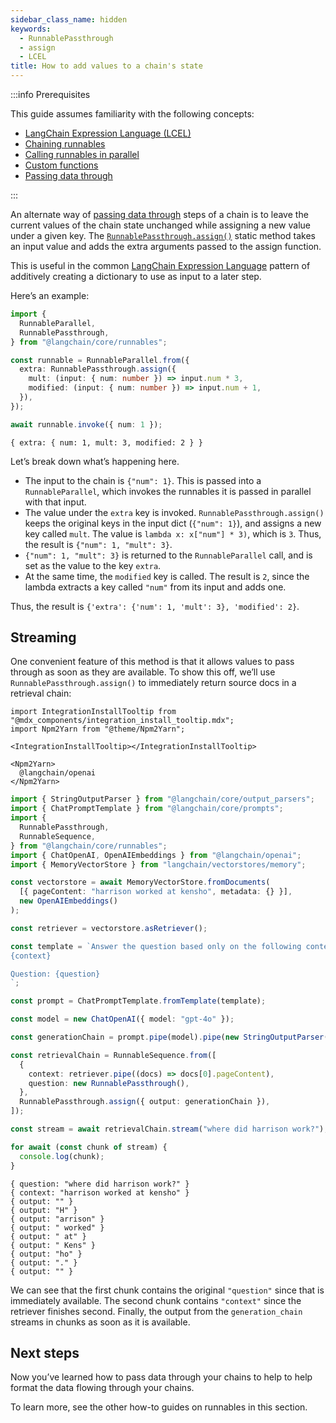 ```yaml
---
sidebar_class_name: hidden
keywords:
  - RunnablePassthrough
  - assign
  - LCEL
title: How to add values to a chain's state
---
```


:::info Prerequisites

This guide assumes familiarity with the following concepts:

- [LangChain Expression Language
  (LCEL)](../../docs/concepts/#langchain-expression-language)
- [Chaining runnables](../../docs/how_to/sequence/)
- [Calling runnables in parallel](../../docs/how_to/parallel/)
- [Custom functions](../../docs/how_to/functions/)
- [Passing data through](../../docs/how_to/passthrough)

:::

An alternate way of [passing data
through](../../docs/how_to/passthrough) steps of a chain is to leave the
current values of the chain state unchanged while assigning a new value
under a given key. The
[`RunnablePassthrough.assign()`](https://v02.api.js.langchain.com/classes/langchain_core_runnables.RunnablePassthrough.html#assign-2)
static method takes an input value and adds the extra arguments passed
to the assign function.

This is useful in the common [LangChain Expression
Language](../../docs/concepts/#langchain-expression-language) pattern of
additively creating a dictionary to use as input to a later step.

Here’s an example:

```typescript
import {
  RunnableParallel,
  RunnablePassthrough,
} from "@langchain/core/runnables";

const runnable = RunnableParallel.from({
  extra: RunnablePassthrough.assign({
    mult: (input: { num: number }) => input.num * 3,
    modified: (input: { num: number }) => input.num + 1,
  }),
});

await runnable.invoke({ num: 1 });
```

```text
{ extra: { num: 1, mult: 3, modified: 2 } }
```

Let’s break down what’s happening here.

- The input to the chain is `{"num": 1}`. This is passed into a
  `RunnableParallel`, which invokes the runnables it is passed in
  parallel with that input.
- The value under the `extra` key is invoked.
  `RunnablePassthrough.assign()` keeps the original keys in the input
  dict (`{"num": 1}`), and assigns a new key called `mult`. The value
  is `lambda x: x["num"] * 3)`, which is `3`. Thus, the result is
  `{"num": 1, "mult": 3}`.
- `{"num": 1, "mult": 3}` is returned to the `RunnableParallel` call,
  and is set as the value to the key `extra`.
- At the same time, the `modified` key is called. The result is `2`,
  since the lambda extracts a key called `"num"` from its input and
  adds one.

Thus, the result is `{'extra': {'num': 1, 'mult': 3}, 'modified': 2}`.

## Streaming

One convenient feature of this method is that it allows values to pass
through as soon as they are available. To show this off, we’ll use
`RunnablePassthrough.assign()` to immediately return source docs in a
retrieval chain:

```mdx-code-block
import IntegrationInstallTooltip from "@mdx_components/integration_install_tooltip.mdx";
import Npm2Yarn from "@theme/Npm2Yarn";

<IntegrationInstallTooltip></IntegrationInstallTooltip>

<Npm2Yarn>
  @langchain/openai
</Npm2Yarn>
```

```typescript
import { StringOutputParser } from "@langchain/core/output_parsers";
import { ChatPromptTemplate } from "@langchain/core/prompts";
import {
  RunnablePassthrough,
  RunnableSequence,
} from "@langchain/core/runnables";
import { ChatOpenAI, OpenAIEmbeddings } from "@langchain/openai";
import { MemoryVectorStore } from "langchain/vectorstores/memory";

const vectorstore = await MemoryVectorStore.fromDocuments(
  [{ pageContent: "harrison worked at kensho", metadata: {} }],
  new OpenAIEmbeddings()
);

const retriever = vectorstore.asRetriever();

const template = `Answer the question based only on the following context:
{context}

Question: {question}
`;

const prompt = ChatPromptTemplate.fromTemplate(template);

const model = new ChatOpenAI({ model: "gpt-4o" });

const generationChain = prompt.pipe(model).pipe(new StringOutputParser());

const retrievalChain = RunnableSequence.from([
  {
    context: retriever.pipe((docs) => docs[0].pageContent),
    question: new RunnablePassthrough(),
  },
  RunnablePassthrough.assign({ output: generationChain }),
]);

const stream = await retrievalChain.stream("where did harrison work?");

for await (const chunk of stream) {
  console.log(chunk);
}
```

```text
{ question: "where did harrison work?" }
{ context: "harrison worked at kensho" }
{ output: "" }
{ output: "H" }
{ output: "arrison" }
{ output: " worked" }
{ output: " at" }
{ output: " Kens" }
{ output: "ho" }
{ output: "." }
{ output: "" }
```

We can see that the first chunk contains the original `"question"` since
that is immediately available. The second chunk contains `"context"`
since the retriever finishes second. Finally, the output from the
`generation_chain` streams in chunks as soon as it is available.

## Next steps

Now you’ve learned how to pass data through your chains to help to help
format the data flowing through your chains.

To learn more, see the other how-to guides on runnables in this section.
